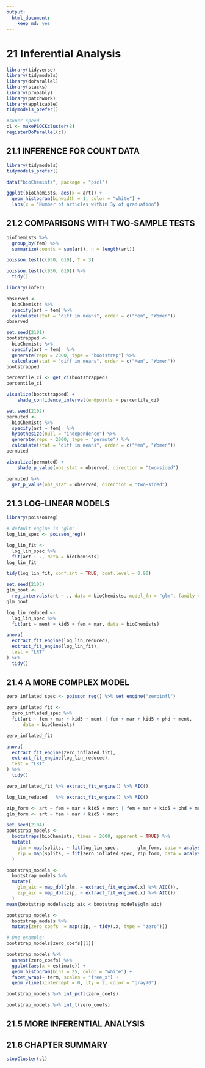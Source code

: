 ```yaml
---
output: 
  html_document: 
    keep_md: yes
---
```


# 21 Inferential Analysis

```r
library(tidyverse)
library(tidymodels)
library(doParallel)
library(stacks)
library(probably)
library(patchwork)
library(applicable)
tidymodels_prefer()

#super speed
cl <- makePSOCKcluster(8)
registerDoParallel(cl)
```

## 21.1 INFERENCE FOR COUNT DATA

```r
library(tidymodels)
tidymodels_prefer()

data("bioChemists", package = "pscl")

ggplot(bioChemists, aes(x = art)) + 
  geom_histogram(binwidth = 1, color = "white") + 
  labs(x = "Number of articles within 3y of graduation")
```

## 21.2 COMPARISONS WITH TWO-SAMPLE TESTS

```r
bioChemists %>% 
  group_by(fem) %>% 
  summarize(counts = sum(art), n = length(art))
```

```r
poisson.test(c(930, 619), T = 3)
```
```r
poisson.test(c(930, 619)) %>% 
  tidy()
```

```r
library(infer)

observed <- 
  bioChemists %>%
  specify(art ~ fem) %>%
  calculate(stat = "diff in means", order = c("Men", "Women"))
observed
```

```r
set.seed(2101)
bootstrapped <- 
  bioChemists %>%
  specify(art ~ fem)  %>%
  generate(reps = 2000, type = "bootstrap") %>%
  calculate(stat = "diff in means", order = c("Men", "Women"))
bootstrapped
```

```r
percentile_ci <- get_ci(bootstrapped)
percentile_ci
```

```r
visualize(bootstrapped) +
    shade_confidence_interval(endpoints = percentile_ci)
```

```r
set.seed(2102)
permuted <- 
  bioChemists %>%
  specify(art ~ fem)  %>%
  hypothesize(null = "independence") %>%
  generate(reps = 2000, type = "permute") %>%
  calculate(stat = "diff in means", order = c("Men", "Women"))
permuted
```

```r
visualize(permuted) +
    shade_p_value(obs_stat = observed, direction = "two-sided")
```

```r
permuted %>%
  get_p_value(obs_stat = observed, direction = "two-sided")
```

## 21.3 LOG-LINEAR MODELS

```r
library(poissonreg)

# default engine is 'glm'
log_lin_spec <- poisson_reg()

log_lin_fit <- 
  log_lin_spec %>% 
  fit(art ~ ., data = bioChemists)
log_lin_fit
```

```r
tidy(log_lin_fit, conf.int = TRUE, conf.level = 0.90)
```

```r
set.seed(2103)
glm_boot <- 
  reg_intervals(art ~ ., data = bioChemists, model_fn = "glm", family = poisson)
glm_boot
```

```r
log_lin_reduced <- 
  log_lin_spec %>% 
  fit(art ~ ment + kid5 + fem + mar, data = bioChemists)

anova(
  extract_fit_engine(log_lin_reduced),
  extract_fit_engine(log_lin_fit),
  test = "LRT"
) %>%
  tidy()
```

## 21.4 A MORE COMPLEX MODEL

```r
zero_inflated_spec <- poisson_reg() %>% set_engine("zeroinfl")

zero_inflated_fit <- 
  zero_inflated_spec %>% 
  fit(art ~ fem + mar + kid5 + ment | fem + mar + kid5 + phd + ment,
      data = bioChemists)

zero_inflated_fit
```

```r
anova(
  extract_fit_engine(zero_inflated_fit),
  extract_fit_engine(log_lin_reduced),
  test = "LRT"
) %>%
  tidy()
```

```r
zero_inflated_fit %>% extract_fit_engine() %>% AIC()

log_lin_reduced   %>% extract_fit_engine() %>% AIC()
```

```r
zip_form <- art ~ fem + mar + kid5 + ment | fem + mar + kid5 + phd + ment
glm_form <- art ~ fem + mar + kid5 + ment

set.seed(2104)
bootstrap_models <-
  bootstraps(bioChemists, times = 2000, apparent = TRUE) %>%
  mutate(
    glm = map(splits, ~ fit(log_lin_spec,       glm_form, data = analysis(.x))),
    zip = map(splits, ~ fit(zero_inflated_spec, zip_form, data = analysis(.x)))
  )
```

```r
bootstrap_models <-
  bootstrap_models %>%
  mutate(
    glm_aic = map_dbl(glm, ~ extract_fit_engine(.x) %>% AIC()),
    zip_aic = map_dbl(zip, ~ extract_fit_engine(.x) %>% AIC())
  )
mean(bootstrap_models$zip_aic < bootstrap_models$glm_aic)
```

```r
bootstrap_models <-
  bootstrap_models %>%
  mutate(zero_coefs  = map(zip, ~ tidy(.x, type = "zero")))

# One example:
bootstrap_models$zero_coefs[[1]]
```

```r
bootstrap_models %>% 
  unnest(zero_coefs) %>% 
  ggplot(aes(x = estimate)) +
  geom_histogram(bins = 25, color = "white") + 
  facet_wrap(~ term, scales = "free_x") + 
  geom_vline(xintercept = 0, lty = 2, color = "gray70")
```

```r
bootstrap_models %>% int_pctl(zero_coefs)

bootstrap_models %>% int_t(zero_coefs)
```

## 21.5 MORE INFERENTIAL ANALYSIS

## 21.6 CHAPTER SUMMARY

```r
stopCluster(cl)
```